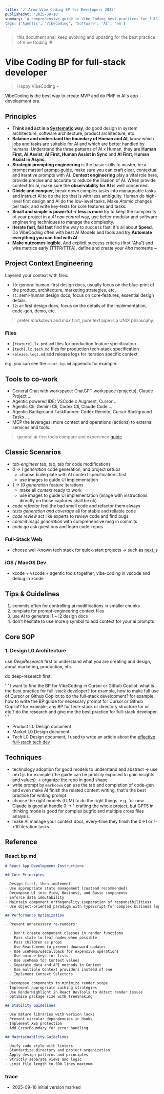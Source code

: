 ```yaml
---
title: '🪄 Arno Vibe Coding BP for Developers 2025'
publishedAt: '2025-09-10'
summary: 'A comprehensive guide to Vibe Coding best practices for full-stack developers, covering prompt engineering, tool-specific context, human oversight, proactive quality management, and continuous learning.'
tags: ['Agentic', 'VibeCoding', 'Software', 'AI', 'en']
---
```


> this document shall keep evolving and updating for the best practice of Vibe Coding !!!

# Vibe Coding BP for full-stack developer

> Happy VibeCoding ~

VibeCoding is the best way to create MVP and do PMF in AI's app development era.

## Principles

- **Think and act in a [Systematic](/posts/systematic-systemic) way**, do good design in system architecture, software architecture, product architecture, etc.
- **Balance and understand the boundary of Human and AI**, know which jobs and tasks are suitable for AI and which are better handled by humans. Understand the three patterns of AI x Human, they are **Human First, AI Assist**, **AI First, Human Assist in Sync** and **AI First, Human Assist in Async**.
- **Strategic prompting engineering** is the basic skills to master, be a prompt master! [prompt-guide](/posts/arno-write-best-prompts), make sure you can craft clear, contextual and iterative prompts with AI. **Context engineering** play a vital role here, provide precise and accurate to reduce the illusion of AI. When provide context for ai, make sure the **observability for AI** is well concerned.
- **Divide and conquer**, break down complex tasks into manageable tasks and instruct AI to do the job that is with less ambiguity. Human do high-level first design and AI do the low-level tasks. Make *Atomic* changes per task, and write key-tests for core features and tasks.
- **Small and simple is powerful -> less is more** try to keep the complexity of your project in a _AI can control_ way, use better modular and software engineering techniques to manage the complexity.
- **Iterate fast, fail fast** find the way to success fast, it's all about **Speed**. Do VibeCoding often with best AI Models and tools and try **Automate everything you can find with AI**.
- **Make outcomes legible**. Add explicit success criteria (first “Aha”) and wire metrics early (TTFR/TTFA), define and create your *Aha* moments ~

## Project Context Engineering

Layered your context with files:

- `l0`: general human-first design docs, usually focus on the blue-print of the product, architecture, marketing strategies, etc.
- `l1`: semi-human design docs, focus on core-features, essential design details.
- `l2`: ai-first design docs, focus on the details of the implementation, code-gen, demo, etc.

> prefer *markdown* and *mdx* first, pure text pipe is a UNIX philosophy.

### Files

- `[feature].lx.prd.md` files for production feature specification
- `[tech].lx.tech.md` files for production tech-stack specification
- `release.logs.md` add release logs for iteration specific context

e.g. you can see the `react.bp.md` appendix for example.

## Tools to co-work

- General Chat with workspace: ChatGPT workspace (projects), Claude Project ...
- Agentic powered IDE: VSCode x Augment, Cursor ...
- Agentic Cli: Gemini Cli, Codex Cli, Claude Code ...
- Agentic Background TaskRunner: Codex Remote, Cursor Background Tasks ...
- MCP the leverages: more context and operations (actions) to external services and tools.

> general ai-first tools compare and experience [guide](/posts/arno-ai-map)

## Classic Scenarios

- _tab-engineer_ tab, tab, tab for code modifications
- _0 -> 1 generation_ code generation, and project setups
  - choose boilerplate with AI context specifications first
  - use images to guide UI implementation
- _1 -> 10 generation_ feature iterations
  - make all _context_ ready to work
  - use images to guide UI implementation (image with instructions directly on those captures shall be ok)
- _code refactor_ feel the bad smell code and refactor them always
- _tests generation and coverage_ all for stable and reliable code
- _code review_ act like experts to review code and find bugs
- _commit msgs generation_ with comprehensive msg in commits
- _code qa_ ask questions and learn code-repos

### Full-Stack Web

* choose well-known tech stack for quick-start projects -> such as [next.js](/posts/nextjs-architecture)

### iOS / MacOS Dev

* xcode + vscode + agentic tools together, vibe-coding in vscode and debug in xcode

## Tips & Guidelines

1. commits often for controlling ai modifications in smaller chunks
2. template for prompt-engineering context files
3. use AI to generate l1 ~ l2 design docs
4. don't hesitate to use more `@` symbol to add context for your ai prompts

## Core SOP

### 1. Design L0 Architecture

use _DeepResearch_ first to understand what you are creating and design, about marketing, production, etc.

do deep-research first:

'''
I want to find the BP for VibeCoding in Cursor or Github Copilot, what is the best practice for full-stack developer?
for example, how to make full use of Cursor or Github Copilot to do the full-stack development?
for example, how to write the BP guide for necessary prompt for Cursor or Github Copilot?
for example, any BP for tech-stack or directory structure for or etc.?
do the research and give me the best practice for full-stack developer.
'''

- Product L0 Design document
- Market L0 Design document
- Tech L0 Design document, I used to write an article about the [effective full-stack tech dev](/posts/effective-fullstack-dev)


## Techniques

- technology adoption for good models to understand and abstract -> use next.js for example (the guide can be publicly exposed to gain insights and values) -> organize the repo in good shape
- write prompt by `markdown` can use the tab and completion of code-gen and even make AI finish the related content writing, that's the best practice for writing prompt
- choose the right models (LLM) to do the right things. e.g. for now Claude is good at handle 0 -> 1 crafting the whole project, but GPT5 in thinking mode is good for complex bugfix and multiple cross files analysis.
- make AI manage your context docs, every-time they finish the 0->1 or 1->10 iteration tasks

## Reference

### React.bp.md

```markdown
# React App Development Instructions

## Core Principles

- Design first, then implement
- Use appropriate state management (zustand recommended)
- Decompose UI into View, Business, and Basic components
- Enforce data immutability
- Maintain component orthogonality (separation of responsibilities)
- Use object-oriented paradigm with TypeScript for complex business logic

## Performance Optimization

- Prevent unnecessary re-renders:

  - Don't create component classes in render functions
  - Pass state to leaf nodes when possible
  - Pass children as props
  - Use React.memo to prevent downward updates
  - Use useMemo/useCallback for expensive operations
  - Use unique keys for lists
  - Use useMemo for Context values
  - Separate data and API methods in Context
  - Use multiple Context providers instead of one
  - Implement Context Selectors

- Decompose components to minimize render scope
- Implement appropriate caching strategies
- Use RenderHighlight in React DevTools to detect render issues
- Optimize package size with TreeShaking

## Stability Guidelines

- Use mature libraries with version locks
- Prevent circular dependencies in Hooks
- Implement XSS protection
- Add ErrorBoundary for error handling

## Maintainability Guidelines

- Unify code style with linters
- Standardize directory and project organization
- Apply design patterns and principles
- Strictly separate views and logic
- Limit file length to 500 lines maximum
```

### trace

* 2025-09-10 initial version marked
